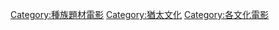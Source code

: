 [[Category:種族題材電影|Category:種族題材電影]]
[[Category:猶太文化|Category:猶太文化]]
[[Category:各文化電影|Category:各文化電影]]